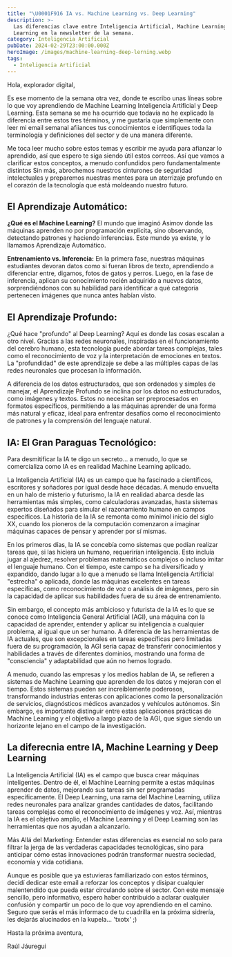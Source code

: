 ```yaml
---
title: "\U0001F916 IA vs. Machine Learning vs. Deep Learning"
description: >-
  Las diferencias clave entre Inteligencia Artificial, Machine Learning y Deep
  Learning en la newsletter de la semana.
category: Inteligencia Artificial
pubDate: 2024-02-29T23:00:00.000Z
heroImage: /images/machine-learning-deep-lerning.webp
tags:
  - Inteligencia Artificial
---
```


Hola, explorador digital,

Es ese momento de la semana otra vez, donde te escribo unas líneas sobre lo que voy aprendiendo de Machine Learning Inteligencia Artificial y Deep Learning. Esta semana se me ha ocurrido que  todavía no he explicado la diferencia entre estos tres términos, y me gustaría que simplemente con leer mi email semanal afiiances tus conocimientos e identifiques toda la terminología y definiciones del sector y de una manera diferente. 

Me toca leer mucho sobre estos temas y escribir me ayuda para afianzar lo aprendido, así que espero te siga siendo útil estos correos. Así que vamos a clarificar estos conceptos, a menudo confundidos pero fundamentalmente distintos Sin más, abrochemos nuestros cinturones de seguridad intelectuales y preparemos nuestras mentes para un aterrizaje profundo en el corazón de la tecnología que está moldeando nuestro futuro.

## El Aprendizaje Automático:

**¿Qué es el Machine Learning?** El mundo que imaginó Asimov donde las máquinas aprenden no por programación explícita, sino observando, detectando patrones y haciendo inferencias. Este mundo ya existe, y lo llamamos Aprendizaje Automático.

**Entrenamiento vs. Inferencia:** En la primera fase, nuestras máquinas estudiantes devoran datos como si fueran libros de texto, aprendiendo a diferenciar entre, digamos, fotos de gatos y perros. Luego, en la fase de inferencia, aplican su conocimiento recién adquirido a nuevos datos, sorprendiéndonos con su habilidad para identificar a qué categoría pertenecen imágenes que nunca antes habían visto.

## El Aprendizaje Profundo:

¿Qué hace "profundo" al Deep Learning? Aquí es donde las cosas escalan a otro nivel. Gracias a las redes neuronales, inspiradas en el funcionamiento del cerebro humano, esta tecnología puede abordar tareas complejas, tales como el reconocimiento de voz y la interpretación de emociones en textos. La "profundidad" de este aprendizaje se debe a las múltiples capas de las redes neuronales que procesan la información. 

A diferencia de los datos estructurados, que son ordenados y simples de manejar, el Aprendizaje Profundo se inclina por los datos no estructurados, como imágenes y textos. Estos no necesitan ser preprocesados en formatos específicos, permitiendo a las máquinas aprender de una forma más natural y eficaz, ideal para enfrentar desafíos como el reconocimiento de patrones y la comprensión del lenguaje natural.

## IA: El Gran Paraguas Tecnológico:

Para desmitificar la IA te digo un secreto... a menudo, lo que se comercializa como IA es en realidad Machine Learning aplicado. 

La Inteligencia Artificial (IA) es un campo que ha fascinado a científicos, escritores y soñadores por igual desde hace décadas. A menudo envuelta en un halo de misterio y futurismo, la IA en realidad abarca desde las herramientas más simples, como calculadoras avanzadas, hasta sistemas expertos diseñados para simular el razonamiento humano en campos específicos. La historia de la IA se remonta como mínimol inicio del siglo XX, cuando los pioneros de la computación comenzaron a imaginar máquinas capaces de pensar y aprender por sí mismas.

En los primeros días, la IA se concebía como sistemas que podían realizar tareas que, si las hiciera un humano, requerirían inteligencia. Esto incluía jugar al ajedrez, resolver problemas matemáticos complejos o incluso imitar el lenguaje humano. Con el tiempo, este campo se ha diversificado y expandido, dando lugar a lo que a menudo se llama Inteligencia Artificial "estrecha" o aplicada, donde las máquinas excelentes en tareas específicas, como reconocimiento de voz o análisis de imágenes, pero sin la capacidad de aplicar sus habilidades fuera de su área de entrenamiento.

Sin embargo, el concepto más ambicioso y futurista de la IA es lo que se conoce como Inteligencia General Artificial (AGI), una máquina con la capacidad de aprender, entender y aplicar su inteligencia a cualquier problema, al igual que un ser humano. A diferencia de las herramientas de IA actuales, que son excepcionales en tareas específicas pero limitadas fuera de su programación, la AGI sería capaz de transferir conocimientos y habilidades a través de diferentes dominios, mostrando una forma de "consciencia" y adaptabilidad que aún no hemos logrado.

A menudo, cuando las empresas y los medios hablan de IA, se refieren a sistemas de Machine Learning que aprenden de los datos y mejoran con el tiempo. Estos sistemas pueden ser increíblemente poderosos, transformando industrias enteras con aplicaciones como la personalización de servicios, diagnósticos médicos avanzados y vehículos autónomos. Sin embargo, es importante distinguir entre estas aplicaciones prácticas de Machine Learning y el objetivo a largo plazo de la AGI, que sigue siendo un horizonte lejano en el campo de la investigación.

## La diferecnia entre IA, Machine Learning y Deep Learning

La Inteligencia Artificial (IA) es el campo que busca crear máquinas inteligentes. Dentro de él, el Machine Learning permite a estas máquinas aprender de datos, mejorando sus tareas sin ser programadas específicamente. El Deep Learning, una rama del Machine Learning, utiliza redes neuronales para analizar grandes cantidades de datos, facilitando tareas complejas como el reconocimiento de imágenes y voz. Así, mientras la IA es el objetivo amplio, el Machine Learning y el Deep Learning son las herramientas que nos ayudan a alcanzarlo.

Más Allá del Marketing: Entender estas diferencias es esencial no solo para filtrar la jerga de las verdaderas capacidades tecnológicas, sino para anticipar cómo estas innovaciones podrán transformar nuestra sociedad, economía y vida cotidiana.

Aunque es posible que ya estuvieras familiarizado con estos términos, decidí dedicar este email a reforzar los conceptos y disipar cualquier malentendido que pueda estar circulando sobre el sector. Con este mensaje sencillo, pero informativo, espero haber contribuido a aclarar cualquier confusión y compartir un poco de lo que voy aprendiendo en el camino. Seguro que serás el más informaco de tu cuadrilla en la próxima sidrería, les dejarás alucinados en la kupela...  'txotx' ;)

Hasta la próxima aventura,

Raúl Jáuregui
